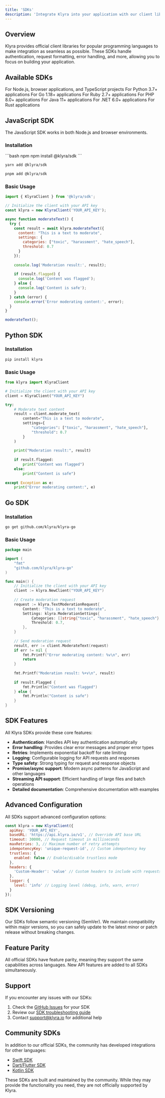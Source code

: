 ```yaml
---
title: 'SDKs'
description: 'Integrate Klyra into your application with our client libraries'
---
```


## Overview

Klyra provides official client libraries for popular programming languages to make integration as seamless as possible. These SDKs handle authentication, request formatting, error handling, and more, allowing you to focus on building your application.

## Available SDKs

<CardGroup cols={2}>
  <Card 
    title="JavaScript/TypeScript" 
    icon="js" 
    href="https://github.com/klyra/klyra-js"
  >
    For Node.js, browser applications, and TypeScript projects
  </Card>
  <Card 
    title="Python" 
    icon="python" 
    href="https://github.com/klyra/klyra-python"
  >
    For Python 3.7+ applications
  </Card>
  <Card 
    title="Go" 
    icon="golang" 
    href="https://github.com/klyra/klyra-go"
  >
    For Go 1.18+ applications
  </Card>
  <Card 
    title="Ruby" 
    icon="gem" 
    href="https://github.com/klyra/klyra-ruby"
  >
    For Ruby 2.7+ applications
  </Card>
  <Card 
    title="PHP" 
    icon="php" 
    href="https://github.com/klyra/klyra-php"
  >
    For PHP 8.0+ applications
  </Card>
  <Card 
    title="Java" 
    icon="java" 
    href="https://github.com/klyra/klyra-java"
  >
    For Java 11+ applications
  </Card>
  <Card 
    title=".NET" 
    icon="microsoft" 
    href="https://github.com/klyra/klyra-dotnet"
  >
    For .NET 6.0+ applications
  </Card>
  <Card 
    title="Rust" 
    icon="rust" 
    href="https://github.com/klyra/klyra-rust"
  >
    For Rust applications
  </Card>
</CardGroup>

## JavaScript SDK

The JavaScript SDK works in both Node.js and browser environments.

### Installation

<CodeGroup>
  ```bash npm
  npm install @klyra/sdk
  ```

  ```bash yarn
  yarn add @klyra/sdk
  ```

  ```bash pnpm
  pnpm add @klyra/sdk
  ```
</CodeGroup>

### Basic Usage

```javascript
import { KlyraClient } from '@klyra/sdk';

// Initialize the client with your API key
const klyra = new KlyraClient('YOUR_API_KEY');

async function moderateText() {
  try {
    const result = await klyra.moderateText({
      content: "This is a text to moderate",
      settings: {
        categories: ["toxic", "harassment", "hate_speech"],
        threshold: 0.7
      }
    });
    
    console.log('Moderation result:', result);
    
    if (result.flagged) {
      console.log('Content was flagged');
    } else {
      console.log('Content is safe');
    }
  } catch (error) {
    console.error('Error moderating content:', error);
  }
}

moderateText();
```

## Python SDK

### Installation

```bash
pip install klyra
```

### Basic Usage

```python
from klyra import KlyraClient

# Initialize the client with your API key
client = KlyraClient("YOUR_API_KEY")

try:
    # Moderate text content
    result = client.moderate_text(
        content="This is a text to moderate",
        settings={
            "categories": ["toxic", "harassment", "hate_speech"],
            "threshold": 0.7
        }
    )
    
    print("Moderation result:", result)
    
    if result.flagged:
        print("Content was flagged")
    else:
        print("Content is safe")
        
except Exception as e:
    print("Error moderating content:", e)
```

## Go SDK

### Installation

```bash
go get github.com/klyra/klyra-go
```

### Basic Usage

```go
package main

import (
	"fmt"
	"github.com/klyra/klyra-go"
)

func main() {
	// Initialize the client with your API key
	client := klyra.NewClient("YOUR_API_KEY")
	
	// Create moderation request
	request := klyra.TextModerationRequest{
		Content: "This is a text to moderate",
		Settings: klyra.ModerationSettings{
			Categories: []string{"toxic", "harassment", "hate_speech"},
			Threshold: 0.7,
		},
	}
	
	// Send moderation request
	result, err := client.ModerateText(request)
	if err != nil {
		fmt.Printf("Error moderating content: %v\n", err)
		return
	}
	
	fmt.Printf("Moderation result: %+v\n", result)
	
	if result.Flagged {
		fmt.Println("Content was flagged")
	} else {
		fmt.Println("Content is safe")
	}
}
```

## SDK Features

All Klyra SDKs provide these core features:

- **Authentication**: Handles API key authentication automatically
- **Error handling**: Provides clear error messages and proper error types
- **Retries**: Implements exponential backoff for rate limiting
- **Logging**: Configurable logging for API requests and responses
- **Type safety**: Strong typing for request and response objects
- **Promise/async support**: Modern async patterns for JavaScript and other languages
- **Streaming API support**: Efficient handling of large files and batch operations
- **Detailed documentation**: Comprehensive documentation with examples

## Advanced Configuration

All SDKs support advanced configuration options:

```javascript
const klyra = new KlyraClient({
  apiKey: 'YOUR_API_KEY',
  baseURL: 'https://api.klyra.io/v1', // Override API base URL
  timeout: 30000, // Request timeout in milliseconds
  maxRetries: 3, // Maximum number of retry attempts
  idempotencyKey: 'unique-request-id', // Custom idempotency key
  trustless: {
    enabled: false // Enable/disable trustless mode
  },
  headers: {
    'Custom-Header': 'value' // Custom headers to include with requests
  },
  logger: {
    level: 'info' // Logging level (debug, info, warn, error)
  }
});
```

## SDK Versioning

Our SDKs follow semantic versioning (SemVer). We maintain compatibility within major versions, so you can safely update to the latest minor or patch release without breaking changes.

## Feature Parity

All official SDKs have feature parity, meaning they support the same capabilities across languages. New API features are added to all SDKs simultaneously.

## Support

If you encounter any issues with our SDKs:

1. Check the [GitHub Issues](https://github.com/klyra/klyra-js/issues) for your SDK
2. Review our [SDK troubleshooting guide](https://klyra.io/docs/sdk-troubleshooting)
3. Contact [support@klyra.io](mailto:support@klyra.io) for additional help

## Community SDKs

In addition to our official SDKs, the community has developed integrations for other languages:

- [Swift SDK](https://github.com/community/klyra-swift)
- [Dart/Flutter SDK](https://github.com/community/klyra-dart)
- [Kotlin SDK](https://github.com/community/klyra-kotlin)

These SDKs are built and maintained by the community. While they may provide the functionality you need, they are not officially supported by Klyra. 